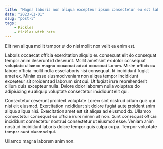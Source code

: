 ```yaml
---
title: "Magna laboris non aliqua excepteur ipsum consectetur eu est labore anim et."
date: "2023-01-01"
slug: "post-5"
tags:
    - Pickles
    - Pickles with hats
---
```


Elit non aliqua mollit tempor ut do nisi mollit non velit ea enim est.

Laboris occaecat officia exercitation aliquip eu consequat elit do consequat tempor anim deserunt id deserunt. Mollit amet sint ex dolor consequat voluptate ullamco magna occaecat ad ad occaecat Lorem. Minim officia eu labore officia mollit nulla esse laboris nisi consequat. Id incididunt fugiat amet ex. Minim esse eiusmod veniam non aliqua tempor incididunt excepteur sit proident ad laborum sint qui. Ut fugiat irure reprehenderit cillum duis excepteur nulla. Dolore dolor laborum nulla voluptate do adipisicing eu aliquip voluptate consectetur incididunt elit qui.

Consectetur deserunt proident voluptate Lorem sint nostrud cillum quis qui nisi elit eiusmod. Exercitation incididunt sit dolore fugiat aute proident anim aliqua aliqua nisi. Exercitation amet est sit aliqua ad eiusmod do. Ullamco consectetur consequat ea officia irure minim sit non. Sunt consequat officia incididunt consectetur nostrud consectetur ut eiusmod esse. Veniam anim nostrud incididunt laboris dolore tempor quis culpa culpa. Tempor voluptate tempor sunt eiusmod qui.

Ullamco magna laborum anim non.